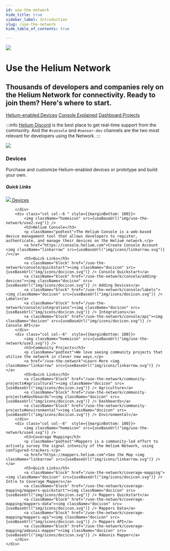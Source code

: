 ```yaml
---
id: use-the-network
hide_title: true
sidebar_label: Introduction
slug: /use-the-network
hide_table_of_contents: true

---
```




<div class="container" style={{padding: 0, marginBottom: 60}}>
	<div class="row">
        <div class="col col--12">
            <div class="flex" style={{border: 'none'}}>
                 <img className="headericon" src={useBaseUrl("img/use-the-network/useheader.png")} />
                <div className="headertext">
                    <h1 style={{marginTop:0}}>Use the Helium Network</h1>
			<h2 className="subtitle">Thousands of developers and companies rely on the Helium Network for connectivity. Ready to join them? Here's where to start.</h2>
			<div>
				<a href="/use-the-network/devices/ready-to-use/"><span class="badge badge--secondary">Helium-enabled Devices</span></a>
				<a href="/use-the-network/console/quickstart"><span class="badge badge--secondary">Console Explained</span></a>
				<a href="/use-the-network/community-projects#dashboards"><span class="badge badge--secondary">Dashboard Projects</span></a>	
			</div>
                </div>
            </div>
        </div>
	</div>
</div>



<div style={{padding: '0px 0 50px'}}>

:::info
[Helium Discord](https://discord.gg/helium) is the best place to get real-time support from the community. And the `#console` and `#sensor-dev`
channels are the two most relevant for developers using the Network. 
:::

</div>


<div class="container" style={{padding: 0}}>
	<div class="row">
	    <div class="col col--6"  style={{marginBottom: 100}}>
	    	<img className="homeicon" src={useBaseUrl("img/use-the-network/use1.svg")} />
	    	<h3>Devices</h3>
	    	<p className="podtext">Purchase and customize Helium-enabled devices or prototype and build your own.</p>
	    	<h5>Quick Links</h5>
	    	<a className="block" href="/use-the-network/devices/"><img className="docicon" src={useBaseUrl("img/icons/docicon.svg")} /> Devices</a>
	   
	    </div>
	    <div class="col col--6 " style={{marginBottom: 100}}>
	   		<img className="homeicon" src={useBaseUrl("img/use-the-network/use2.svg")} />
	    	<h3>Helium Console</h3>
	    	<p className="podtext">The Helium Console is a web-based device management tool that allows developers to register, authenticate, and manage their devices on the Helium network.</p>
	    	<a href="https://console.helium.com">Create Console Account <img className="linkarrow" src={useBaseUrl("img/icons/linkarrow.svg")} /></a>
	    	<h5>Quick Links</h5>
	    	<a className="block" href="/use-the-network/console/quickstart"><img className="docicon" src={useBaseUrl("img/icons/docicon.svg")} /> Console Quickstart</a>
	    	<a className="block" href="/use-the-network/console/adding-devices"><img className="docicon" src={useBaseUrl("img/icons/docicon.svg")} /> Adding Devices</a>
			<a className="block" href="/use-the-network/console/labels"><img className="docicon" src={useBaseUrl("img/icons/docicon.svg")} /> Labels</a>
	    	<a className="block" href="/use-the-network/console/integrations"><img className="docicon" src={useBaseUrl("img/icons/docicon.svg")} /> Integrations</a>
			<a className="block" href="/use-the-network/console/api"><img className="docicon" src={useBaseUrl("img/icons/docicon.svg")} /> Console API</a>
	    </div>
	    <div class="col col--6"  style={{marginBottom: 100}}>
		    <img className="homeicon" src={useBaseUrl("img/use-the-network/use3.svg")} />
		    <h3>Community Projects</h3>
		    <p className="podtext">We love seeing community projects that utilise the network in clever new ways.</p>
		    <a href="/use-the-network">Learn More <img className="linkarrow" src={useBaseUrl("img/icons/linkarrow.svg")} /></a>
		    <h5>Quick Links</h5>
		    <a className="block" href="/use-the-network/community-projects#agricultural"><img className="docicon" src={useBaseUrl("img/icons/docicon.svg")} /> Agriculture</a>
		    <a className="block" href="/use-the-network/community-projects#dashboards"><img className="docicon" src={useBaseUrl("img/icons/docicon.svg")} /> Dashboards</a>
		    <a className="block" href="/use-the-network/community-projects#environmental"><img className="docicon" src={useBaseUrl("img/icons/docicon.svg")} /> Environmental</a>
	    </div>
	    <div class="col col--6"  style={{marginBottom: 100}}>
		    <img className="homeicon" src={useBaseUrl("img/use-the-network/use4.svg")} />
		    <h3>Coverage Mapping</h3>
		    <p className="podtext">Mappers is a community-led effort to actively survey the signal intensity of the Helium Network, using configured-trackers.</p>
		    <a href="https://mappers.helium.com">See the Map <img className="linkarrow" src={useBaseUrl("img/icons/linkarrow.svg")} /></a>
		    <h5>Quick Links</h5>
		    <a className="block" href="/use-the-network/coverage-mapping"><img className="docicon" src={useBaseUrl("img/icons/docicon.svg")} /> Intro to Coverage Mappers</a>
		    <a className="block" href="/use-the-network/coverage-mapping/mappers-quickstart"><img className="docicon" src={useBaseUrl("img/icons/docicon.svg")} /> Mappers Quickstart</a>
		    <a className="block" href="/use-the-network/coverage-mapping/mappers-data"><img className="docicon" src={useBaseUrl("img/icons/docicon.svg")} /> Mappers Data</a>
		    <a className="block" href="/use-the-network/coverage-mapping/mappers-api"><img className="docicon" src={useBaseUrl("img/icons/docicon.svg")} /> Mappers API</a>
		    <a className="block" href="/use-the-network/coverage-mapping/adeunis-mapper"><img className="docicon" src={useBaseUrl("img/icons/docicon.svg")} /> Adeunis Mapper</a>
	    </div>
  	</div>
</div>

